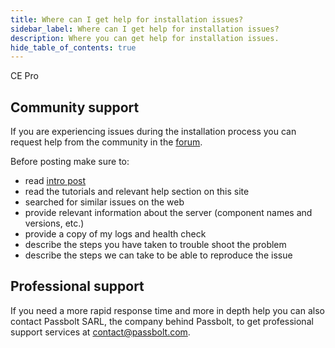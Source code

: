 ```yaml
---
title: Where can I get help for installation issues?
sidebar_label: Where can I get help for installation issues?
description: Where you can get help for installation issues.
hide_table_of_contents: true
---
```



<div style={{display: "flex", gap: "1rem"}}>
  <Chips link="https://www.passbolt.com/ce/docker" isUnderMainTitle={true}>CE</Chips>
  <Chips link="https://www.passbolt.com/pricing/pro" isUnderMainTitle={true}>Pro</Chips>
</div>

## Community support
If you are experiencing issues during the installation process you can request help from the
community in the [forum](https://community.passbolt.com).

Before posting make sure to:
- read [intro post](https://community.passbolt.com/t/about-the-installation-issues-category/12)
- read the tutorials and relevant help section on this site
- searched for similar issues on the web
- provide relevant information about the server (component names and versions, etc.)
- provide a copy of my logs and health check
- describe the steps you have taken to trouble shoot the problem
- describe the steps we can take to be able to reproduce the issue

## Professional support
If you need a more rapid response time and more in depth help you can also contact
Passbolt SARL, the company behind Passbolt, to get professional support services at
[contact@passbolt.com](mailto:contact@passbolt.com).
